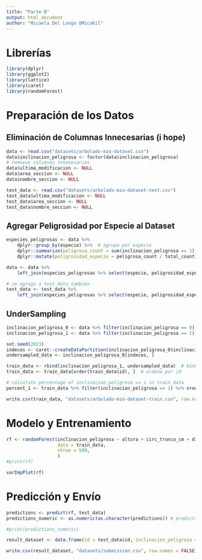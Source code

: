 ```yaml
---
title: "Parte B"
output: html_document
author: "Micaela Del Longo @MicaKil"
---
```


# Librerías

```r
library(dplyr)
library(ggplot2)
library(lattice)
library(caret)
library(randomForest)
```


# Preparación de los Datos

## Eliminación de Columnas Innecesarias (i hope)

```r
data <- read.csv("datasets/arbolado-mza-dataset.csv")
data$inclinacion_peligrosa <- factor(data$inclinacion_peligrosa)
# remueve columnas innecesarias
data$ultima_modificacion <- NULL
data$area_seccion <- NULL
data$nombre_seccion <- NULL

test_data <- read.csv("datasets/arbolado-mza-dataset-test.csv")
test_data$ultima_modificacion <- NULL
test_data$area_seccion <- NULL
test_data$nombre_seccion <- NULL
```

## Agregar Peligrosidad por Especie al Dataset

```r
especies_peligrosas <- data %>%
    dplyr::group_by(especie) %>%  # agrupa por especie
    dplyr::summarize(peligrosa_count = sum(inclinacion_peligrosa == 1), total_count = n()) %>%
    dplyr::mutate(peligrosidad_especie = peligrosa_count / total_count)

data <- data %>%
    left_join(especies_peligrosas %>% select(especie, peligrosidad_especie), by = "especie")

# se agrega a test_data también
test_data <- test_data %>%
    left_join(especies_peligrosas %>% select(especie, peligrosidad_especie), by = "especie")

```

## UnderSampling
```r
inclinacion_peligrosa_0 <- data %>% filter(inclinacion_peligrosa == 0)
inclinacion_peligrosa_1 <- data %>% filter(inclinacion_peligrosa == 1)

set.seed(2023)
indeces <- caret::createDataPartition(inclinacion_peligrosa_0$inclinacion_peligrosa, p = 0.125, list = FALSE)
undersampled_data <- inclinacion_peligrosa_0[indeces, ]

train_data <- rbind(inclinacion_peligrosa_1, undersampled_data)  # bind rows
train_data <- train_data[order(train_data$id), ]  # ordena por id

# calculate percentage of inclinacion_peligrosa == 1 in train_data
percent_1 <- train_data %>% filter(inclinacion_peligrosa == 1) %>% nrow() / train_data %>% nrow()

write.csv(train_data, "datasets/arbolado-mza-dataset-train.csv", row.names = FALSE)
```

# Modelo y Entrenamiento

```r
rf <- randomForest(inclinacion_peligrosa ~ altura + circ_tronco_cm + diametro_tronco + lat + long + seccion + especie + peligrosidad_especie,
                   data = train_data,
				   ntree = 500,
			       )
#print(rf)
```

```r
varImpPlot(rf)
```

# Predicción y Envío

```r
predictions <- predict(rf, test_data)
predictions_numeric <- as.numeric(as.character(predictions)) # predictions es un factor, hay que pasarlo a numeric

#print(predictions_numeric)
```

```r
result_dataset <- data.frame(id = test_data$id, inclinacion_peligrosa = predictions_numeric)

write.csv(result_dataset, "datasets/submission.csv", row.names = FALSE)
```

